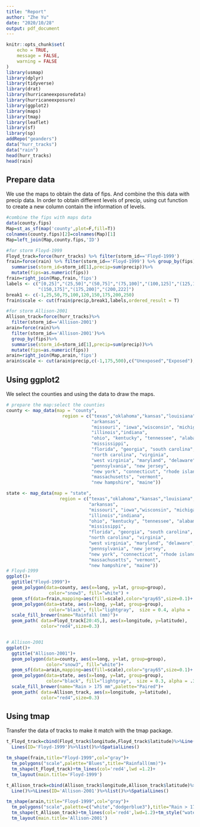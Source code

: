 ---
title: "Report"
author: "Zhe Yu"
date: "2020/10/28"
output: pdf_document
---

```{r setup, include=FALSE}
knitr::opts_chunk$set(
	echo = TRUE,
	message = FALSE,
	warning = FALSE
)
library(usmap)
library(dplyr)
library(tidyverse)
library(drat)
library(hurricaneexposuredata)
library(hurricaneexposure)
library(ggplot2)
library(maps)
library(tmap)
library(leaflet)
library(sf)
library(sp)
addRepo("geanders")
data("hurr_tracks")
data("rain")
head(hurr_tracks)
head(rain)
```

## Prepare data

We use the maps to obtain the data of fips. And combine the this data with precip data. In order to obtain different levels of precip, using cut function to create a new column contain the information of levels. 

```{r warning=FALSE}
#combine the fips with maps data
data(county.fips)
Map=st_as_sf(map('county',plot=F,fill=T))
colnames(county.fips)[2]=colnames(Map)[1]
Map=left_join(Map,county.fips,'ID')

#for storm Floyd-1999
Floyd_track=force(hurr_tracks) %>% filter(storm_id=='Floyd-1999')
frain=force(rain) %>% filter(storm_id=='Floyd-1999') %>% group_by(fips) %>%
  summarise(storm_id=storm_id[1],precip=sum(precip))%>%
  mutate(fips=as.numeric(fips))
frain=right_join(Map,frain,'fips')
labels <- c("[0,25]","(25,50]","(50,75]","(75,100]","(100,125]","(125,150]",
            "(150,175]","(175,200]","(200,222]")
break1 <- c(-1,25,50,75,100,120,150,175,200,250)
frain$scale <- cut(frain$precip,break1,labels,ordered_result = T)

#for storm Allison-2001
Allison_track=force(hurr_tracks)%>%
  filter(storm_id=='Allison-2001')
arain=force(rain)%>%
  filter(storm_id=='Allison-2001')%>%
  group_by(fips)%>%
  summarise(storm_id=storm_id[1],precip=sum(precip))%>%
  mutate(fips=as.numeric(fips))
arain=right_join(Map,arain,'fips')
arain$scale <- cut(arain$precip,c(-1,175,500),c("Unexposed","Exposed"),ordered_result = T)

```

## Using ggplot2

We select the counties and using the data to draw the maps.

```{r}
# prepare the map:select the counties
county <- map_data(map = "county",
                     region = c("texas","oklahoma","kansas","louisiana", 
                                "arkansas", 
                                "missouri", "iowa","wisconsin", "michigan",
                                "illinois","indiana", 
                                "ohio", "kentucky", "tennessee", "alabama", 
                                "mississippi",
                                "florida", "georgia", "south carolina", 
                                "north carolina", "virginia",
                                "west virginia", "maryland", "delaware", 
                                "pennsylvania", "new jersey", 
                                "new york", "connecticut", "rhode island",
                                "massachusetts", "vermont",
                                "new hampshire", "maine"))

state <- map_data(map = "state",
                    region = c("texas","oklahoma","kansas","louisiana", 
                               "arkansas", 
                               "missouri", "iowa","wisconsin", "michigan",
                               "illinois","indiana", 
                               "ohio", "kentucky", "tennessee", "alabama",
                               "mississippi",
                               "florida", "georgia", "south carolina",
                               "north carolina", "virginia",
                               "west virginia", "maryland", "delaware",
                               "pennsylvania", "new jersey", 
                               "new york", "connecticut", "rhode island",
                               "massachusetts", "vermont",
                               "new hampshire", "maine"))
# Floyd-1999
ggplot()+
  ggtitle("Floyd-1999")+
  geom_polygon(data=county, aes(x=long, y=lat, group=group),
                color="snow3", fill="white") +
  geom_sf(data=frain,mapping=aes(fill=scale),color="gray65",size=0.1)+
  geom_polygon(data=state, aes(x=long, y=lat, group=group),
                color="black", fill="lightgray",  size = 0.4, alpha = .3) +
  scale_fill_brewer(name="Rainfall (mm)")+
  geom_path( data=Floyd_track[20:45,], aes(x=longitude, y=latitude),
             color="red4",size=0.3)


# Allison-2001
ggplot()+
  ggtitle("Allison-2001")+
  geom_polygon(data=county, aes(x=long, y=lat, group=group),
               color="snow3", fill="white")+
  geom_sf(data=arain,mapping=aes(fill=scale),color="gray65",size=0.1)+
  geom_polygon(data=state, aes(x=long, y=lat, group=group),
               color="black", fill="lightgray",  size = 0.3, alpha = .3) +
  scale_fill_brewer(name="Rain > 175 mm",palette="Paired")+
  geom_path( data=Allison_track, aes(x=longitude, y=latitude),
             color="red4",size=0.3)
```

## Using tmap

Transfer the data of tracks to make it match with the tmap package. 

```{r warning=FALSE}
t_Floyd_track=cbind(Floyd_track$longitude,Floyd_track$latitude)%>%Line()%>%
  Lines(ID='Floyd-1999')%>%list()%>%SpatialLines()

tm_shape(frain,title="Floyd-1999",col="gray")+
  tm_polygons("scale",palette="Blues",title="Rainfall(mm)")+
  tm_shape(t_Floyd_track)+tm_lines(col='red4',lwd =1.2)+
  tm_layout(main.title='Floyd-1999')

t_Allison_track=cbind(Allison_track$longitude,Allison_track$latitude)%>%
  Line()%>%Lines(ID='Allison-2001')%>%list()%>%SpatialLines()

tm_shape(arain,title="Floyd-1999",col="gray")+
  tm_polygons("scale",palette=c("white","dodgerblue3"),title="Rain > 175 mm")+
  tm_shape(t_Allison_track)+tm_lines(col='red4',lwd=1.2)+tm_style("watercolor")+
  tm_layout(main.title='Allison-2001')

```


